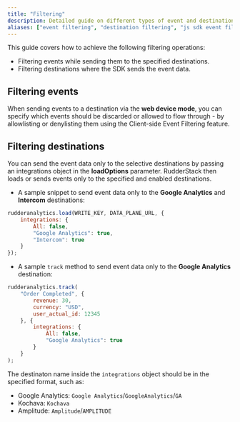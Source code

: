 ```yaml
---
title: "Filtering"
description: Detailed guide on different types of event and destination filtering operations supported by the JavaScript SDK.
aliases: ["event filtering", "destination filtering", "js sdk event filtering", "JavaScript SDK destination filtering"]
---
```

This guide covers how to achieve the following filtering operations:
* Filtering events while sending them to the specified destinations.
* Filtering destinations where the SDK sends the event data.

## Filtering events

When sending events to a destination via the <Link to="/destinations/rudderstack-connection-modes/#device-mode">**web device mode**</Link>, you can specify which events should be discarded or allowed to flow through - by allowlisting or denylisting them using the <Link to="/sources/event-streams/sdks/event-filtering/">Client-side Event Filtering</Link> feature.

## Filtering destinations

You can send the event data only to the selective destinations by passing an <Link to="/sources/event-streams/sdks/rudderstack-javascript-sdk/load-js-sdk/#integrationopts">integrations</Link>  object in the **loadOptions** parameter. RudderStack then loads or sends events only to the specified and enabled destinations.

* A sample snippet to send event data only to the **Google Analytics** and **Intercom** destinations:

```javascript
rudderanalytics.load(WRITE_KEY, DATA_PLANE_URL, {
    integrations: {
        All: false,
        "Google Analytics": true,
        "Intercom": true
    }
});
```

* A sample `track` method to send event data only to the **Google Analytics** destination:

```javascript
rudderanalytics.track(
    "Order Completed", {
        revenue: 30,
        currency: "USD",
        user_actual_id: 12345
    }, {
        integrations: {
            All: false,
            "Google Analytics": true
        }
    }
);
```
The <Link to="/destinations/streaming-destinations/">destinaton</Link> name inside the `integrations` object should be in the specified format, such as:

* Google Analytics: `Google Analytics`/`GoogleAnalytics`/`GA`
* Kochava:     `Kochava`    
* Amplitude: `Amplitude`/`AMPLITUDE`                
